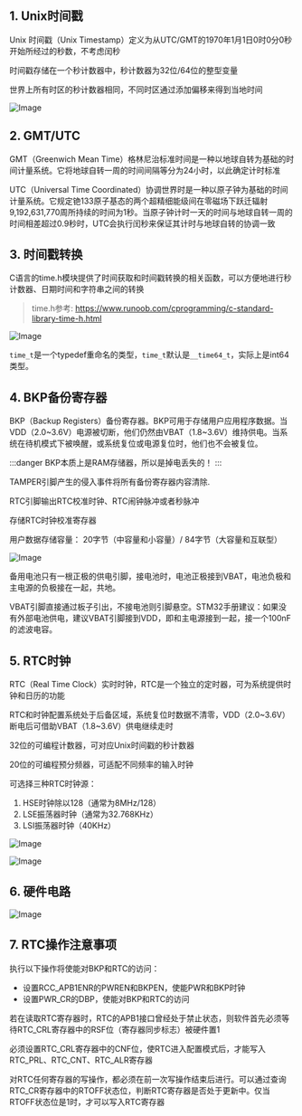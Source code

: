 

<WordCount>

## 1. Unix时间戳

Unix 时间戳（Unix Timestamp）定义为从UTC/GMT的1970年1月1日0时0分0秒开始所经过的秒数，不考虑闰秒

时间戳存储在一个秒计数器中，秒计数器为32位/64位的整型变量

世界上所有时区的秒计数器相同，不同时区通过添加偏移来得到当地时间

![Image](https://github.com/user-attachments/assets/22b1afd2-2921-4e71-811e-dfaa027828e3)

## 2. GMT/UTC

GMT（Greenwich Mean Time）格林尼治标准时间是一种以地球自转为基础的时间计量系统。它将地球自转一周的时间间隔等分为24小时，以此确定计时标准

UTC（Universal Time Coordinated）协调世界时是一种以原子钟为基础的时间计量系统。它规定铯133原子基态的两个超精细能级间在零磁场下跃迁辐射9,192,631,770周所持续的时间为1秒。当原子钟计时一天的时间与地球自转一周的时间相差超过0.9秒时，UTC会执行闰秒来保证其计时与地球自转的协调一致

## 3. 时间戳转换


C语言的time.h模块提供了时间获取和时间戳转换的相关函数，可以方便地进行秒计数器、日期时间和字符串之间的转换

> time.h参考: https://www.runoob.com/cprogramming/c-standard-library-time-h.html

![Image](https://github.com/user-attachments/assets/3db57762-35fb-4b21-881f-b0138138bde0)

``time_t``是一个typedef重命名的类型，``time_t``默认是``__time64_t``，实际上是int64类型。




## 4. BKP备份寄存器


BKP（Backup Registers）备份寄存器。BKP可用于存储用户应用程序数据。当VDD（2.0\~3.6V）电源被切断，他们仍然由VBAT（1.8\~3.6V）维持供电。当系统在待机模式下被唤醒，或系统复位或电源复位时，他们也不会被复位。

:::danger
BKP本质上是RAM存储器，所以是掉电丢失的！
:::

TAMPER引脚产生的侵入事件将所有备份寄存器内容清除.

RTC引脚输出RTC校准时钟、RTC闹钟脉冲或者秒脉冲

存储RTC时钟校准寄存器

用户数据存储容量： 20字节（中容量和小容量）/ 84字节（大容量和互联型）

![Image](https://github.com/user-attachments/assets/2ec4af01-4686-4677-92e5-d64393d76529)

备用电池只有一根正极的供电引脚，接电池时，电池正极接到VBAT，电池负极和主电源的负极接在一起，共地。

VBAT引脚直接通过板子引出，不接电池则引脚悬空。STM32手册建议：如果没有外部电池供电，建议VBAT引脚接到VDD，即和主电源接到一起，接一个100nF的滤波电容。

## 5. RTC时钟

RTC（Real Time Clock）实时时钟，RTC是一个独立的定时器，可为系统提供时钟和日历的功能

RTC和时钟配置系统处于后备区域，系统复位时数据不清零，VDD（2.0~3.6V）断电后可借助VBAT（1.8~3.6V）供电继续走时

32位的可编程计数器，可对应Unix时间戳的秒计数器

20位的可编程预分频器，可适配不同频率的输入时钟

可选择三种RTC时钟源：
1. HSE时钟除以128（通常为8MHz/128）
2. LSE振荡器时钟（通常为32.768KHz）
3. LSI振荡器时钟（40KHz）

![Image](https://github.com/user-attachments/assets/c99f6ef5-5642-4eb8-bb61-5dc2758f9cd7)

![Image](https://github.com/user-attachments/assets/3604d31c-8b63-4a1d-a907-b6205e504f14)


## 6. 硬件电路

![Image](https://github.com/user-attachments/assets/01cf078b-4734-444d-866e-9a09d94b566e)

## 7. RTC操作注意事项

执行以下操作将使能对BKP和RTC的访问：

- 设置RCC_APB1ENR的PWREN和BKPEN，使能PWR和BKP时钟
- 设置PWR_CR的DBP，使能对BKP和RTC的访问

若在读取RTC寄存器时，RTC的APB1接口曾经处于禁止状态，则软件首先必须等待RTC_CRL寄存器中的RSF位（寄存器同步标志）被硬件置1

必须设置RTC_CRL寄存器中的CNF位，使RTC进入配置模式后，才能写入RTC_PRL、RTC_CNT、RTC_ALR寄存器

对RTC任何寄存器的写操作，都必须在前一次写操作结束后进行。可以通过查询RTC_CR寄存器中的RTOFF状态位，判断RTC寄存器是否处于更新中。仅当RTOFF状态位是1时，才可以写入RTC寄存器



</WordCount>